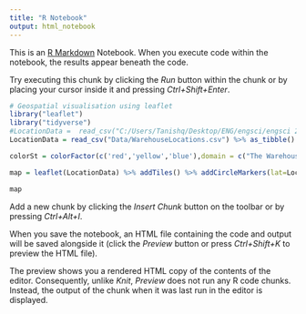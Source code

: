 ```yaml
---
title: "R Notebook"
output: html_notebook
---
```


This is an [R Markdown](http://rmarkdown.rstudio.com) Notebook. When you execute code within the notebook, the results appear beneath the code. 

Try executing this chunk by clicking the *Run* button within the chunk or by placing your cursor inside it and pressing *Ctrl+Shift+Enter*. 

```r
# Geospatial visualisation using leaflet
library("leaflet")
library("tidyverse")
#LocationData =  read_csv("C:/Users/Tanishq/Desktop/ENG/engsci/engsci 263/Operations Research Project 2/Demand Data/WarehouseLocations.csv",col_names=TRUE)
LocationData = read_csv("Data/WarehouseLocations.csv") %>% as_tibble()

colorSt = colorFactor(c('red','yellow','blue'),domain = c("The Warehouse","Noel Leeming","Distribution"), ordered  =TRUE)

map = leaflet(LocationData) %>% addTiles() %>% addCircleMarkers(lat=LocationData$Lat, lng=LocationData$Long, radius=10, color=~colorSt(LocationData$Type), stroke=FALSE, fillOpacity=0.5)

map
```

Add a new chunk by clicking the *Insert Chunk* button on the toolbar or by pressing *Ctrl+Alt+I*.

When you save the notebook, an HTML file containing the code and output will be saved alongside it (click the *Preview* button or press *Ctrl+Shift+K* to preview the HTML file).

The preview shows you a rendered HTML copy of the contents of the editor. Consequently, unlike *Knit*, *Preview* does not run any R code chunks. Instead, the output of the chunk when it was last run in the editor is displayed.
